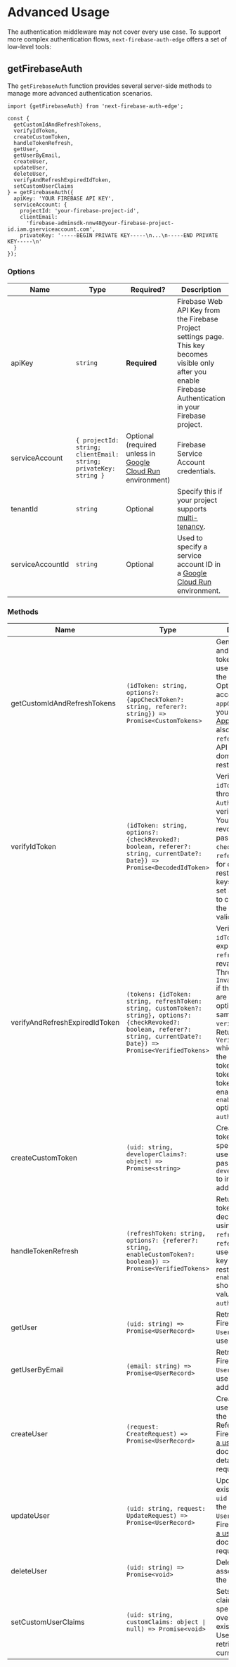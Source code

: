 # Advanced Usage

The authentication middleware may not cover every use case. To support more complex authentication flows, `next-firebase-auth-edge` offers a set of low-level tools:

## getFirebaseAuth

The `getFirebaseAuth` function provides several server-side methods to manage more advanced authentication scenarios.

```tsx
import {getFirebaseAuth} from 'next-firebase-auth-edge';

const {
  getCustomIdAndRefreshTokens,
  verifyIdToken,
  createCustomToken,
  handleTokenRefresh,
  getUser,
  getUserByEmail,
  createUser,
  updateUser,
  deleteUser,
  verifyAndRefreshExpiredIdToken,
  setCustomUserClaims
} = getFirebaseAuth({
  apiKey: 'YOUR FIREBASE API KEY',
  serviceAccount: {
    projectId: 'your-firebase-project-id',
    clientEmail:
      'firebase-adminsdk-nnw48@your-firebase-project-id.iam.gserviceaccount.com',
    privateKey: '-----BEGIN PRIVATE KEY-----\n...\n-----END PRIVATE KEY-----\n'
  }
});
```

### Options

| Name             | Type                                                             | Required?                                                                                  | Description                                                                                                                                                    |
| ---------------- | ---------------------------------------------------------------- | ------------------------------------------------------------------------------------------ | -------------------------------------------------------------------------------------------------------------------------------------------------------------- |
| apiKey           | `string`                                                         | **Required**                                                                               | Firebase Web API Key from the Firebase Project settings page. This key becomes visible only after you enable Firebase Authentication in your Firebase project. |
| serviceAccount   | `{ projectId: string; clientEmail: string; privateKey: string }` | Optional (required unless in [Google Cloud Run](https://cloud.google.com/run) environment) | Firebase Service Account credentials.                                                                                                                          |
| tenantId         | `string`                                                         | Optional                                                                                   | Specify this if your project supports [multi-tenancy](https://cloud.google.com/identity-platform/docs/multi-tenancy-authentication).                           |
| serviceAccountId | `string`                                                         | Optional                                                                                   | Used to specify a service account ID in a [Google Cloud Run](https://cloud.google.com/run) environment.                                                        |

### Methods

| Name                           | Type                                                                                                                                                                           | Description                                                                                                                                                                                                                                                                                                                                                                      |
| ------------------------------ | ------------------------------------------------------------------------------------------------------------------------------------------------------------------------------ | -------------------------------------------------------------------------------------------------------------------------------------------------------------------------------------------------------------------------------------------------------------------------------------------------------------------------------------------------------------------------------- |
| getCustomIdAndRefreshTokens    | `(idToken: string, options?: {appCheckToken?: string, referer?: string}) => Promise<CustomTokens>`                                                                             | Generates new ID and refresh tokens for the user identified by the given `idToken`. Optionally accepts an `appCheckToken` if your app supports [App Check](https://firebase.google.com/docs/app-check). Can also accept a `referer` if your API key is domain-restricted.                                                                                                        |
| verifyIdToken                  | `(idToken: string, options?: {checkRevoked?: boolean, referer?: string, currentDate?: Date}) => Promise<DecodedIdToken>`                                                       | Verifies the given `idToken` and throws an `AuthError` if verification fails. You can check for revoked tokens by passing `checkRevoked`. The `referer` is used for domain-restricted API keys. Optionally set a `currentDate` to control when the token is validated against.                                                                                                   |
| verifyAndRefreshExpiredIdToken | `(tokens: {idToken: string, refreshToken: string, customToken?: string}, options?: {checkRevoked?: boolean, referer?: string, currentDate?: Date}) => Promise<VerifiedTokens>` | Verifies the `idToken`, and if it's expired, uses the `refreshToken` to revalidate it. Throws `InvalidTokenError` if the credentials are invalid. The options are the same as in `verifyIdToken`. Returns `VerifiedTokens` which includes the decoded token and the new tokens. Custom token can be enabled by setting `enableCustomToken` option to `true` in `authMiddleware`. |
| createCustomToken              | `(uid: string, developerClaims?: object) => Promise<string>`                                                                                                                   | Creates a custom token for the specified Firebase user. You can also pass optional `developerClaims` to include additional data.                                                                                                                                                                                                                                                 |
| handleTokenRefresh             | `(refreshToken: string, options?: {referer?: string, enableCustomToken?: boolean}) => Promise<VerifiedTokens>`                                                                                              | Returns a new ID token and its decoded form using the given `refreshToken`. The `referer` option is used if the API key is domain-restricted. `enableCustomToken` should match the value you pass to `authMiddleware`.                                                                                                                                                                                                                                 |
| getUser                        | `(uid: string) => Promise<UserRecord>`                                                                                                                                         | Retrieves a Firebase `UserRecord` by the user's `uid`.                                                                                                                                                                                                                                                                                                                           |
| getUserByEmail                 | `(email: string) => Promise<UserRecord>`                                                                                                                                       | Retrieves a Firebase `UserRecord` by the user's email address.                                                                                                                                                                                                                                                                                                                   |
| createUser                     | `(request: CreateRequest) => Promise<UserRecord>`                                                                                                                              | Creates a new user and returns the `UserRecord`. Refer to Firebase’s [Create a user](https://firebase.google.com/docs/auth/admin/manage-users#create_a_user) documentation for details on the request structure.                                                                                                                                                                 |
| updateUser                     | `(uid: string, request: UpdateRequest) => Promise<UserRecord>`                                                                                                                 | Updates an existing user by `uid` and returns the updated `UserRecord`. See Firebase’s [Update a user](https://firebase.google.com/docs/auth/admin/manage-users#update_a_user) documentation for request examples.                                                                                                                                                               |
| deleteUser                     | `(uid: string) => Promise<void>`                                                                                                                                               | Deletes the user associated with the provided `uid`.                                                                                                                                                                                                                                                                                                                             |
| setCustomUserClaims            | `(uid: string, customClaims: object ∣ null) => Promise<void>`                                                                                                                  | Sets custom claims for the specified user, overwriting existing values. Use `getUser` to retrieve the current claims.                                                                                                                                                                                                                                                            |

